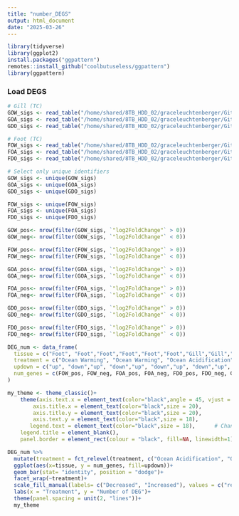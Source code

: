 ```yaml
---
title: "number_DEGS"
output: html_document
date: "2025-03-26"
---
```


```r
library(tidyverse)
library(ggplot2)
install.packages("ggpattern")
remotes::install_github("coolbutuseless/ggpattern")
library(ggpattern)
```

### Load DEGS
```r
# Gill (TC)
GOW_sigs <- read_table("/home/shared/8TB_HDD_02/graceleuchtenberger/Github/byssus-exp-analysis/output/DEG_lists/GOterms_genome/GOW_sigs_merged.csv")
GOA_sigs <- read_table("/home/shared/8TB_HDD_02/graceleuchtenberger/Github/byssus-exp-analysis/output/DEG_lists/GOterms_genome/GOA_sigs_merged.csv")
GDO_sigs <- read_table("/home/shared/8TB_HDD_02/graceleuchtenberger/Github/byssus-exp-analysis/output/DEG_lists/GOterms_genome/GDO_sigs_merged.csv")

# Foot (TC)
FOW_sigs <- read_table("/home/shared/8TB_HDD_02/graceleuchtenberger/Github/byssus-exp-analysis/output/DEG_lists/GOterms_genome/FOW_sigs_merged.csv")
FOA_sigs <- read_table("/home/shared/8TB_HDD_02/graceleuchtenberger/Github/byssus-exp-analysis/output/DEG_lists/GOterms_genome/FOA_sigs_merged.csv")
FDO_sigs <- read_table("/home/shared/8TB_HDD_02/graceleuchtenberger/Github/byssus-exp-analysis/output/DEG_lists/GOterms_genome/FDO_sigs_merged.csv")

# Select only unique identifiers
GOW_sigs <- unique(GOW_sigs)
GOA_sigs <- unique(GOA_sigs)
GDO_sigs <- unique(GDO_sigs)

FOW_sigs <- unique(FOW_sigs)
FOA_sigs <- unique(FOA_sigs)
FDO_sigs <- unique(FDO_sigs)


```


```r
GOW_pos<- nrow(filter(GOW_sigs, `"log2FoldChange"` > 0))
GOW_neg<- nrow(filter(GOW_sigs, `"log2FoldChange"` < 0))

FOW_pos<- nrow(filter(FOW_sigs, `"log2FoldChange"` > 0))
FOW_neg<- nrow(filter(FOW_sigs, `"log2FoldChange"` < 0))

GOA_pos<- nrow(filter(GOA_sigs, `"log2FoldChange"` > 0))
GOA_neg<- nrow(filter(GOA_sigs, `"log2FoldChange"` < 0))

FOA_pos<- nrow(filter(FOA_sigs, `"log2FoldChange"` > 0))
FOA_neg<- nrow(filter(FOA_sigs, `"log2FoldChange"` < 0))

GDO_pos<- nrow(filter(GDO_sigs, `"log2FoldChange"` > 0))
GDO_neg<- nrow(filter(GDO_sigs, `"log2FoldChange"` < 0))

FDO_pos<- nrow(filter(FDO_sigs, `"log2FoldChange"` > 0))
FDO_neg<- nrow(filter(FDO_sigs, `"log2FoldChange"` < 0))


```


```r
DEG_num <- data_frame(
  tissue = c("Foot", "Foot","Foot","Foot","Foot","Foot","Gill","Gill","Gill","Gill","Gill","Gill"),
  treatment = c("Ocean Warming", "Ocean Warming", "Ocean Acidification", "Ocean Acidification", "Hypoxia", "Hypoxia", "Ocean Warming", "Ocean Warming", "Ocean Acidification", "Ocean Acidification", "Hypoxia", "Hypoxia"),
  updown = c("up", "down","up", "down","up", "down","up", "down","up", "down","up", "down" ),
  num_genes = c(FOW_pos, FOW_neg, FOA_pos, FOA_neg, FDO_pos, FDO_neg, GOW_pos, GOW_neg,GOA_pos, GOA_neg, GDO_pos, GDO_neg )
)
```


```r
my_theme <- theme_classic()+
    theme(axis.text.x = element_text(color="black",angle = 45, vjust = 1, hjust = 1, size = 18),
        axis.title.x = element_text(color="black",size = 20),
        axis.title.y = element_text(color="black",size = 20),      
        axis.text.y = element_text(color="black",size = 18),
       legend.text = element_text(color="black",size = 18),      # Change legend text size
    legend.title = element_blank(),
    panel.border = element_rect(colour = "black", fill=NA, linewidth=1))
```

```r
DEG_num %>%
  mutate(treatment = fct_relevel(treatment, c("Ocean Acidification", "Ocean Warming", "Hypoxia"))) %>% 
  ggplot(aes(x=tissue, y = num_genes, fill=updown))+
  geom_bar(stat= "identity", position = "dodge")+
  facet_wrap(~treatment)+
  scale_fill_manual(labels= c("Decreased", "Increased"), values = c("red", "blue"))+
  labs(x = "Treatment", y = "Number of DEG")+
  theme(panel.spacing = unit(2, "lines"))+
  my_theme

  
  
```

